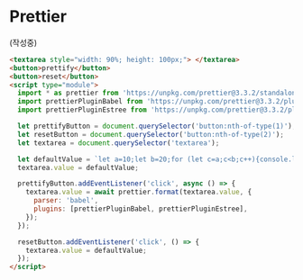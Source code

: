 # Prettier

(작성중)

```html
<textarea style="width: 90%; height: 100px;"> </textarea>
<button>prettify</button>
<button>reset</button>
<script type="module">
  import * as prettier from 'https://unpkg.com/prettier@3.3.2/standalone.mjs';
  import prettierPluginBabel from 'https://unpkg.com/prettier@3.3.2/plugins/babel.mjs';
  import prettierPluginEstree from 'https://unpkg.com/prettier@3.3.2/plugins/estree.mjs';

  let prettifyButton = document.querySelector('button:nth-of-type(1)');
  let resetButton = document.querySelector('button:nth-of-type(2)');
  let textarea = document.querySelector('textarea');

  let defaultValue = `let a=10;let b=20;for (let c=a;c<b;c++){console.log(c)}`;
  textarea.value = defaultValue;

  prettifyButton.addEventListener('click', async () => {
    textarea.value = await prettier.format(textarea.value, {
      parser: 'babel',
      plugins: [prettierPluginBabel, prettierPluginEstree],
    });
  });

  resetButton.addEventListener('click', () => {
    textarea.value = defaultValue;
  });
</script>
```
